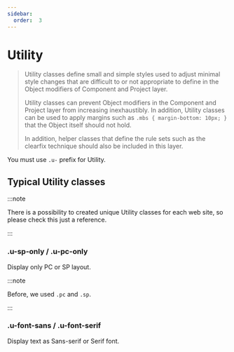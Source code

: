 ```yaml
---
sidebar:
  order:  3
---
```


# Utility

> Utility classes define small and simple styles used to adjust minimal style changes that are difficult to or not appropriate to define in the Object modifiers of Component and Project layer.
>
> Utility classes can prevent Object modifiers in the Component and Project layer from increasing inexhaustibly. In addition, Utility classes can be used to apply margins such as `.mbs { margin-bottom: 10px; }` that the Object itself should not hold.
>
> In addition, helper classes that define the rule sets such as the clearfix technique should also be included in this layer.

You must use `.u-` prefix for Utility.

## Typical Utility classes

:::note

There is a possibility to created unique Utility classes for each web site, so please check this just a reference.

:::

### .u-sp-only / .u-pc-only

Display only PC or SP layout.

:::note

Before, we used `.pc` and `.sp`.

:::

### .u-font-sans / .u-font-serif

Display text as Sans-serif or Serif font.
